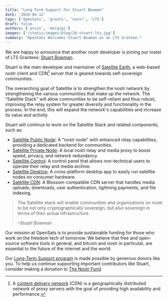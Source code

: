 ```yaml
---
title: "Long-Term Support For Stuart Bowman"
date: '2024-04-12'
tags: ['OpenSats', 'grants', 'nostr', 'LTS']
draft: false
authors: ['arvin', 'dergigi']
images: ['/static/images/blog/28-stuart-lts.jpg']
summary: "OpenSats Welcomes Stuart Bowman as an LTS Grantee."
---
```


We are happy to announce that another nostr developer is joining our roster of
LTS Grantees: [Stuart Bowman](https://github.com/lovvtide).

Stuart is the main developer and maintainer of [Satellite
Earth](https://satellite.earth/), a web-based nostr client and CDN[^cdn] server that
is geared towards self-sovereign communities.

The overarching goal of Satellite is to strengthen the nostr network by
strengthening the various communities that make up the network. The “Satellite
Stack” will allow communities to be self-reliant and thus robust, improving the
relay system for greater diversity and functionality in the process. In the end,
this will expand the network's capabilities and increase its value and activity.

Stuart will continue to work on the Satellite Stack and related components, such
as:

- [Satellite Public Node](https://github.com/satellite-earth/public-node): A "nostr node" with enhanced relay capabilities, providing a dedicated backend for communities.
- [Satellite Private Node](https://github.com/satellite-earth/private-node): A local nostr relay and media proxy to boost speed, privacy, and network redundancy.
- [Satellite Control](https://github.com/satellite-earth/dashboard-ui): A control panel that allows non-technical users to operate their relay and media archive.
- [Satellite Desktop](https://github.com/satellite-earth/desktop): A cross-platform desktop app to easily run satellite nodes on consumer hardware.
- [Satellite CDN](https://github.com/lovvtide/satellite-cdn): A Blossom-compatible CDN server that handles media uploads, downloads, user authentication, lightning payments, and file indexing.

> The Satellite stack will enable communities and organizations on nostr to be
> not only cryptographically sovereign, but also sovereign in terms of their
> actual infrastructure.
>
><cite>–Stuart Bowman</cite>

Our mission at OpenSats is to provide sustainable funding for those who work on
the freedom tech of tomorrow. We believe that free and open-source software
tools in general, and bitcoin and nostr in particular, are essential to the
future of the internet and the world.

Our [Long-Term Support
program](/blog/nostr-lts-long-term-support-for-nostr-developers) is made
possible by generous donors like you. To help us continue supporting important
contributors like Stuart, consider making a donation to [The Nostr
Fund](/funds/nostr).

<center>
    <DonateToNostrFundButton/>
</center>

[^CDN]: A [content delivery network](https://en.wikipedia.org/wiki/Content_delivery_network) (CDN) is a geographically distributed network of proxy servers with the goal of providing high availability and performance.
